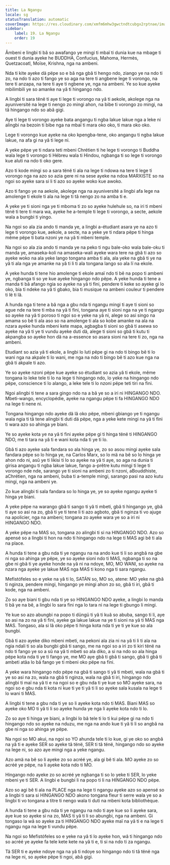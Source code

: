 ```yaml
---
title: La Ngangu
locale: sg
statusTranslation: automatic
coverImage: https://res.cloudinary.com/xmfm6mhw3gwctndtcubgx2rptnae/image/upload/v1740337243/small_cover_educacion_fundamental_a051170f1c.webp
sidebar:
    label: 19. La Ngangu
    order: 19
---
```

Âmbeni e lingbi ti bâ so awafango ye mingi ti mbaï ti dunia kue na mbage ti ouest ti dunia ayeke he BUDDHA, Confucius, Mahoma, Hermès, Quetzacoatl, Moïse, Krishna, nga na ambeni.

Nda ti kite ayeke dä pëpe so e bâ nga gbâ ti hengo ndo, ziango ye na ndo ti zo, na ndo ti azo ti fango ye so aga na tere ti angbene lege ti vorongo, na tere ti anzapa, na tere ti aye ti ngbene ye, nga na ambeni. Ye so kue ayeke mbilimbili ye so amanke na yâ ti hingango ndo.

A lingbi ti sara tënë ti aye ti lege ti vorongo na yâ ti aekole, akolege nga na ayuniversité na lege ti nengo zo mingi ahon, na bibe ti vorongo zo mingi, na tâ hingango ndo so abâ gigi.

Aye ti lege ti vorongo ayeke bata angangu ti ngba lakue lakue nga a leke ni alingbi na bezoin ti bibe nga na mbaï ti mara oko oko, ti mara oko oko.

Lege ti vorongo kue ayeke na oko kpengba-tene, oko angangu ti ngba lakue lakue, na afa gi na yâ ti lege ni.

A yeke pëpe ye ti ndara teti mbeni Chrétien ti he lege ti vorongo ti Buddha wala lege ti vorongo ti Hébreu wala ti Hindou, ngbanga ti so lege ti vorongo kue aluti na ndo ti oko gere.

Azo ti kode mingi so a sara tënë ti ala na lege ti ndowa na tere ti lege ti vorongo nga na azo so azia gere ni na sese ayeke na ndoa MARXISTE so na ngoi so ayeke sara si li ti azo so ayeke woko kue awoko.

Azo ti fango ye na aekole, akolege nga na ayuniversité a lingbi afa lege na amolenge ti ekole ti ala na lege ti tâ nengo zo na amba ti e.

A yeke ye ti sioni nga ye ti mboma ti zo so ayeke hulehule so, na iri ti mbeni tënë ti tere ti mara wa, ayeke he a-temple ti lege ti vorongo, a secte, aekole wala a bungbi ti yingo.

Na ngoi so ala zia ando ti manda ye, a lingbi a-étudiant asara ye na azo ti lege ti vorongo kue, aekole, a secte, na a yeke ye ti ndara pëpe ti hinga même pëpe ti bata nzoni ye na yâ ti mbeni temple.

Na ngoi so ala zia ando ti manda ye na peko ti ngu bale-oko wala bale-oku ti manda ye, amaseka-koli na amaseka-wali ayeke wara tere na gbâ ti azo so ayeke woko na ala yeke lango tongana amba ti ala, ala yeke na gbâ ti ye na yâ ti ala nga ye amanke na yâ ti li ti ala tongana lango so ala lï na ekole.

A yeke hunda ti tene hio amolenge ti ekole amaï ndo ti bê na popo ti ambeni ye, ngbanga ti so ye kue ayeke hingango ndo pëpe. A yeke hunda ti tene a manda ti bâ afango ngia so ayeke na yâ ti fini, pendere ti keke so ayeke gi lo oko, bia ti ndeke na yâ ti gbako, bia ti musique na ambeni couleur ti pendere ti lë ti lâ.

A hunda nga ti tene a bâ nga a gbu nda ti ngangu mingi ti aye ti sioni so ague nde na tere ti mba na yâ ti fini, tongana aye ti sioni nga na ye ti ngangu so ayeke na yâ ti poroso ti ngoi so e yeke na yâ ni, alege so asi singo na amama so bê ti ala aso so na amolenge ti ala so kobe amanke na ala na nzara ayeke hunda mbeni kete mapa, agbagba ti sioni so gbâ ti asewa so ayeke na yâ ti ye ti vundu ayeke duti dä, alege ti sioni so gbâ ti kutu ti akpangba so ayeke hon dä na a-essence so asara sioni na tere ti zo, nga na ambeni.

Etudiant so azia yâ ti ekole, a lingbi lo luti pëpe gi na ndo ti bingo bê ti lo wani nga na akpale ti lo wani, me nga na ndo ti bingo bê ti azo kue nga na gbâ ti akpale ti azo.

Ye so ayeke nzoni pëpe kue ayeke so étudiant so azia yâ ti ekole, même tongana lo leke tele ti lo na lege ti hingango ndo, lo yeke na hingango ndo pëpe, conscience ti lo alango, a leke tele ti lo nzoni pëpe teti tiri na fini.

Ngoi alingbi ti tene a sara gingo ndo na a bâ ye so a iri ni HINGANGO NDO. Mbeti-wango, encyclopédie, ayeke na ngangu pëpe ti fa HINGANGO NDO na lege ti nene ni.

Tongana hingango ndo ayeke dä lâ oko pëpe, mbeni gbiango ye ti ngangu wala ngia ti tâ tene alingbi ti duti dä pëpe, nga a yeke kete mingi na yâ ti fini ti wara azo so ahinga ye biani.

Ye so ayeke kota ye na yâ ti fini ayeke pëpe gi ti hinga tënë ti HINGANGO NDO, me ti tara na yâ ti e wani kota nda ti ye ti lo.

Gbâ ti azo ayeke sala fandara so ala hinga ye, zo so asou mingi ayeke sala fandara pëpe so lo hinga ye, na Carlos Marx, so lo mä na bê so lo hinga ye ahon ndo ni, asû ye ti likisi ti lo so ayeke na yâ ti aye, so aga na dunia ti girisa angangu ti ngba lakue lakue, fango a-prêtre kutu mingi ti lege ti vorongo nde nde, sarango ye ti sioni na ambeni zo ti nzoni, aBouddhiste, aChrétien, nga na ambeni, buba ti a-temple mingi, sarango pasi na azo kutu mingi, nga na ambeni ye.

Zo kue alingbi ti sala fandara so lo hinga ye, ye so ayeke ngangu ayeke ti hinga ye biani.

A yeke pëpe na warango gbâ ti sango ti yâ ti mbeti, gbâ ti hingango ye, gbâ ti aye so asi na zo, gbâ ti ye ti tene li ti azo agboto, gbâ ti nginza ti vo ajuge na apolicier, nga na ambeni; tongana zo ayeke wara ye so a iri ni HINGANGO NDO.

A yeke pëpe na MAS so, tongana zo alingbi ti si na HINGANGO NDO. Azo so apensé so a lingbi ti hon na ndo ti hingango ndo na lege ti MAS agi bê ti ala na place.

A hunda ti tene a gbu nda ti ye ngangu na na ando kue ti li so angbâ na gbe ni nga so ahinga ye pëpe, ye so ayeke sioni ndo ti MAS, ngbanga ti so na gbe ni gbâ ti ye ayeke honde na yâ ni na ndoye, MO, MO WANI, so ayeke na nzara nga ayeke ye lakue MAS nga MAS ti kono nga ti sara ngangu.

Mefistófeles so e yeke na yâ ti lo, SATÁN so, MO so, atene: MO yeke na gbâ ti nginza, pendere mingi, hingango ye mingi ahon zo so, gbâ ti iri, gbâ ti kode, nga na ambeni.

Zo so aye biani ti gbu nda ti ye so HINGANGO NDO ayeke, a lingbi lo manda ti bâ ye na bê, a lingbi lo sara fini nga lo tara ni na lege ti gbungo li mingi.

Ye kue so azo abungbi na popo ti düngü ti yâ ti kuâ so abuba, sango ti li, aye so asi na zo na yâ ti fini, ayeke ga lakue lakue na ye ti sioni na yâ ti MAS nga MAS. Tongaso, ala si lâ oko pëpe ti hinga kota nda ti ye ti ye kue so ala bungbi.

Gbâ ti azo ayeke diko mbeni mbeti, na pekoni ala zia ni na yâ ti li ti ala na ngia ndali ti so ala bungbi gbâ ti sango, me na ngoi so a iri zo ti kiri tënë na ndo ti fango ye so a sû na yâ ti mbeti so ala diko, a si na ndo so ala hinga pëpe kota nda ti ye ti fango ye, me MO aye gbâ ti gbâ ti sango, gbâ ti gbâ ti ambeti atâa lo bâ fango ye ti mbeni oko pëpe na fini.

A yeke wara hingango ndo pëpe na gbâ ti sango ti yâ ti mbeti, wala na gbâ ti ye so asi na zo, wala na gbâ ti nginza, wala na gbâ ti iri, hingango ndo alingbi ti maï na yâ ti e na ngoi so e gbu nda ti ye kue so MO ayeke sara, na ngoi so e gbu nda ti kota ni kue ti ye ti yâ ti li so ayeke sala kusala na lege ti lo wani ti MAS.

A lingbi ti tene a gbu nda ti ye so li ayeke kota ndo ti MAS. Biani MAS so ayeke oko MO ti yâ ti li so ayeke hunda ye nga li ayeke kota ndo ti lo.

Zo so aye ti hinga ye biani, a lingbi lo bâ tele ti lo ti kui pëpe gi na ndo ti hingango ndo so ayeke na nduzu, me nga na ando kue ti yâ ti li so angbâ na gbe ni nga so ahinga ye pëpe.

Na ngoi so MO akui, na ngoi so YO ahunda tele ti lo kue, gi ye oko so angbâ na yâ ti e ayeke SER so ayeke tâ tënë, SER ti tâ tënë, hingango ndo so ayeke na lege ni, so azo aye mingi nga a yeke ngangu.

Azo amä na bê so li ayeke zo so acréé ye, ala gi bê ti ala. MO ayeke zo so acréé ye pëpe, na li ayeke kota ndo ti MO.

Hingango ndo ayeke zo so acréé ye ngbanga ti so lo yeke ti SER, lo yeke mbeni ye ti SER. A lingbi e bungbi li na popo ti li na HINGANGO NDO pëpe.

Azo so agi bê ti ala na PLACE nga na lege ti ngangu ayeke azo so apensé so a lingbi ti sara si HINGANGO NDO akono tongana fleur ti serre wala ye so a lingbi ti vo tongana a titre ti nengo wala ti duti na mbeni kota bibliothèque.

A hunda ti tene a gbu nda ti ye ngangu na ndo ti aye kue so li ayeke sara, aye kue so ayeke si na zo, MAS ti yâ ti li so abungbi, nga na ambeni. Gi tongaso la wâ so ayeke za ti HINGANGO NDO ayeke maï na yâ ti e na lege ti ngangu nga na lege ti vundu pëpe.

Na ngoi so Mefistófeles so e yeke na yâ ti lo ayeke hon, wâ ti hingango ndo so acréé ye ayeke fa tele kete kete na yâ ti e, ti si na ndo ti za ngangu.

Tâ SER ti e ayeke ndoye nga na yâ ti ndoye so hingango ndo ti tâ tënë nga na lege ni, so ayeke pëpe ti ngoi, abâ gigi.

